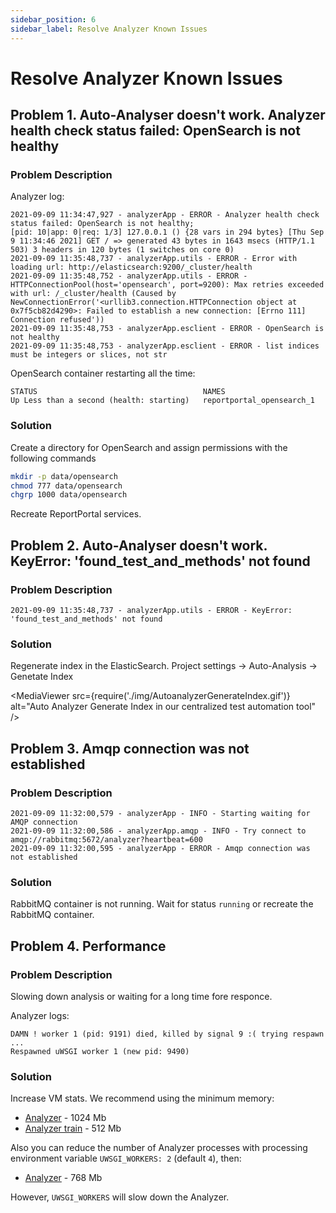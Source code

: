 ```yaml
---
sidebar_position: 6
sidebar_label: Resolve Analyzer Known Issues
---
```


# Resolve Analyzer Known Issues

## Problem 1. Auto-Analyser doesn't work. Analyzer health check status failed: OpenSearch is not healthy

### Problem Description

Analyzer log:

```
2021-09-09 11:34:47,927 - analyzerApp - ERROR - Analyzer health check status failed: OpenSearch is not healthy;
[pid: 10|app: 0|req: 1/3] 127.0.0.1 () {28 vars in 294 bytes} [Thu Sep  9 11:34:46 2021] GET / => generated 43 bytes in 1643 msecs (HTTP/1.1 503) 3 headers in 120 bytes (1 switches on core 0)
2021-09-09 11:35:48,737 - analyzerApp.utils - ERROR - Error with loading url: http://elasticsearch:9200/_cluster/health
2021-09-09 11:35:48,752 - analyzerApp.utils - ERROR - HTTPConnectionPool(host='opensearch', port=9200): Max retries exceeded with url: /_cluster/health (Caused by NewConnectionError('<urllib3.connection.HTTPConnection object at 0x7f5cb82d4290>: Failed to establish a new connection: [Errno 111] Connection refused'))
2021-09-09 11:35:48,753 - analyzerApp.esclient - ERROR - OpenSearch is not healthy
2021-09-09 11:35:48,753 - analyzerApp.esclient - ERROR - list indices must be integers or slices, not str
```

OpenSearch container restarting all the time:

```
STATUS                                     NAMES
Up Less than a second (health: starting)   reportportal_opensearch_1
```

### Solution

Create a directory for OpenSearch and assign permissions with the following commands

```bash
mkdir -p data/opensearch
chmod 777 data/opensearch
chgrp 1000 data/opensearch
```

Recreate ReportPortal services.

## Problem 2. Auto-Analyser doesn't work. KeyError: 'found_test_and_methods' not found

### Problem Description

```
2021-09-09 11:35:48,737 - analyzerApp.utils - ERROR - KeyError: 'found_test_and_methods' not found
```

### Solution

Regenerate index in the ElasticSearch. Project settings -> Auto-Analysis -> Genetate Index

<MediaViewer src={require('./img/AutoanalyzerGenerateIndex.gif')} alt="Auto Analyzer Generate Index in our centralized test automation tool" />

## Problem 3. Amqp connection was not established

### Problem Description

```
2021-09-09 11:32:00,579 - analyzerApp - INFO - Starting waiting for AMQP connection
2021-09-09 11:32:00,586 - analyzerApp.amqp - INFO - Try connect to amqp://rabbitmq:5672/analyzer?heartbeat=600
2021-09-09 11:32:00,595 - analyzerApp - ERROR - Amqp connection was not established
```

### Solution

RabbitMQ container is not running. Wait for status `running` or recreate the RabbitMQ container.

## Problem 4. Performance

### Problem Description

Slowing down analysis or waiting for a long time fore responce.

Analyzer logs:

```
DAMN ! worker 1 (pid: 9191) died, killed by signal 9 :( trying respawn ...
Respawned uWSGI worker 1 (new pid: 9490)
```

### Solution

Increase VM stats. We recommend using the minimum memory:
* [Analyzer](https://github.com/reportportal/reportportal/blob/master/docker-compose.yml#L56) - 1024 Mb
* [Analyzer train](https://github.com/reportportal/reportportal/blob/master/docker-compose.yml#L69) - 512 Mb

Also you can reduce the number of Analyzer processes with processing environment variable `UWSGI_WORKERS: 2` (default `4`), then:
* [Analyzer](https://github.com/reportportal/reportportal/blob/master/docker-compose.yml#L56) - 768 Mb

However, `UWSGI_WORKERS` will slow down the Analyzer.
